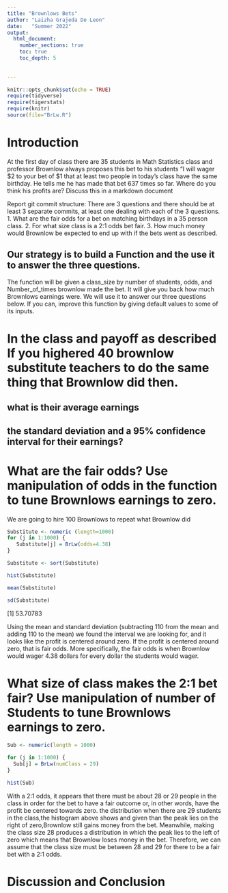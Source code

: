 ```yaml
---
title: "Brownlows Bets"
author: "Laizha Grajeda De Leon"
date:   "Summer 2022"
output: 
  html_document:
    number_sections: true
    toc: true
    toc_depth: 5
   
    
---
```

```r
knitr::opts_chunk$set(echo = TRUE)
require(tidyverse)
require(tigerstats)
require(knitr)
source(file="BrLw.R")
```


<!-- We recommend you use git branches -- create a separate branch for each major section i.e. Introduction, Methods, Results, Inferential Results, and Discussion and Conclusions - leave the YAML block untouched until the final merge where you put in your own name !-->

# Introduction

<!--In this section you explain what you are trying to show.  Where did the data come from?  What is the research or other question you are trying to answer?!-->

 At the first day of class there are 35 students in Math Statistics class and professor Brownlow always proposes this bet to his students "I will wager $2 to your bet of $1 that at least two people in today's class have  the same birthday.  He tells me he has made that bet 637 times so far. Where do you think his profits are? Discuss this in a markdown document
 
Report git commit structure:
There are 3 questions and there should be at least 3 separate commits, at least one dealing with each of the 3 questions.
1. What are the fair odds for a bet on matching birthdays in a 35 person class.
2. For what size class is a 2:1 odds bet fair.
3. How much money would Brownlow be expected to end up with if the bets went as described.

## Our strategy is to build a Function and the use it to answer the three questions. 

The function will be given a class_size by number of students, odds, and Number_of_times brownlow made the bet.  It will give you back how much Brownlows earnings were. We will use it to answer our three questions below. If you can, improve this function by giving default values to some of its inputs. 

# In the class and payoff as described  If you highered 40 brownlow substitute teachers to do the same thing that Brownlow did then.
## what is their average earnings
## the standard deviation and a 95% confidence interval for their earnings?
  
<!--Explain and display your method of coming up with a 95% confidence interval of  professor Brownlows winnings (or losings)-->


# What are the fair odds? Use manipulation of odds in the function to tune Brownlows earnings to zero. 

We are going to hire 100 Brownlows to repeat what Brownlow did

```r
Substitute <- numeric (length=1000)
for (j in 1:1000) {
   Substitute[j] = BrLw(odds=4.38)
}
```


```r
Substitute <- sort(Substitute)
```


```r
hist(Substitute)
```

```r
mean(Substitute)
```


```r
sd(Substitute)
```

[1] 53.70783


Using the mean and standard deviation (subtracting 110 from the mean and adding 110 to the mean) we found the interval we are looking for, and it looks like the profit is centered around zero. If the profit is centered around zero, that is fair odds. More specifically, the fair odds is when Brownlow would wager 4.38 dollars for every dollar the students would wager.


<!--Decide on your methods:  In this section explain the approach you will take to attack the issue --- how will you decide on a likely estimate of professor Brownlow's earnings or losses after 637 bets. Also explain how you construct a 95% confidence interval about your estimate of his winnings !-->




# What size of class makes the 2:1 bet fair?  Use manipulation of number of Students to tune Brownlows earnings to zero.

<!--Explain and display the results of your method of coming up with the estimate of professor Brownlows betting profits!-->

```r
Sub <- numeric(length = 1000)

for (j in 1:1000) {
  Sub[j] = BrLw(numClass = 29)
}
```

```r
hist(Sub)
```

With a 2:1 odds, it appears that there must be about 28 or 29 people in the class in order for the bet to have a fair outcome or, in other words, have the profit be centered towards zero. the distribution when there are 29 students in the class,the histogram above shows and given than the peak lies on the right of zero,Brownlow still gains money from the bet. Meanwhile, making the class size 28 produces a distribution in which the peak lies to the left of zero which means that Brownlow loses money in the bet. Therefore, we can assume that the class size must be between 28 and 29 for there to be a fair bet with a 2:1 odds.


# Discussion and Conclusion

<!--Discussion and conclusion here.  If professor Brownlow is consistantly making or losing money how could he change his payout so that his profits center on zero?  Also discuss what size his class should be in order to have his current scheme balance at zero profit.!-->

